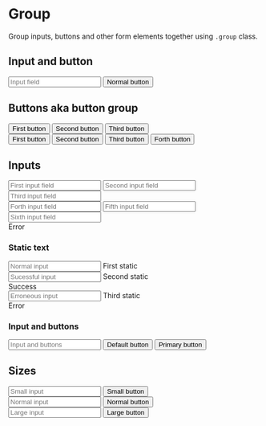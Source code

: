 
<Meta title="Components/Form/Group" />

# Group

Group inputs, buttons and other form elements together using <code>.group</code> class.

## Input and button


<div class="gds-group">
  <input type="text" placeholder="Input field" />
  <button type="button">Normal button</button>
</div>

## Buttons aka button group

<div class="gds-group">
  <button type="button">First button</button>
  <button type="button">Second button</button>
  <button type="button" class="active">Third button</button>
</div>

<div class="gds-group size-sm">
  <button type="button" class="ghost">First button</button>
  <button type="button" class="ghost">Second button</button>
  <button type="button" class="ghost active">Third button</button>
  <button type="button" class="ghost">Forth button</button>
</div>

## Inputs

<form>
  <div class="gds-form-group">
    <div class="gds-group">
      <input type="text" placeholder="First input field" />
      <input type="text" placeholder="Second input field" />
      <input type="text" placeholder="Third input field" />
    </div>
  </div>

  <div class="gds-form-group">
    <div class="gds-group is-invalid">
      <input type="text" placeholder="Forth input field" />
      <input type="text" placeholder="Fifth input field" />
      <input type="text" placeholder="Sixth input field" />
    </div>
    <span class="form-info">Error</span>
  </div>
</form>

### Static text

<form>
  <div class="gds-form-group">
    <div class="gds-group group-border group-focus">
      <input type="text" placeholder="Normal input" />
      <span class="form-text">First static</span>
    </div>
  </div>

  <div class="gds-form-group">
    <div class="gds-group group-border group-focus is-valid">
      <input type="text" placeholder="Sucessful input" />
      <span class="form-text">Second static</span>
    </div>
    <span class="form-info">Success</span>
  </div>

  <div class="gds-form-group">
    <div class="gds-group group-border group-focus is-invalid">
      <input type="text" placeholder="Erroneous input" />
      <span class="form-text">Third static</span>
    </div>
    <span class="form-info">Error</span>
  </div>
</form>

### Input and buttons

<div class="gds-group group-border">
  <input type="text" placeholder="Input and buttons" />
  <button type="button">Default button</button>
  <button type="button" class="primary">Primary button</button>
</div>

## Sizes

<div class="gds-group size-sm">
  <input type="text" placeholder="Small input" />
  <button class="primary">Small button</button>
</div>

<div class="gds-group">
  <input type="text" placeholder="Normal input" />
  <button type="button" class="primary">Normal button</button>
</div>

<div class="gds-group size-lg">
  <input type="text" placeholder="Large input" />
  <button type="button" class="primary">Large button</button>
</div>
